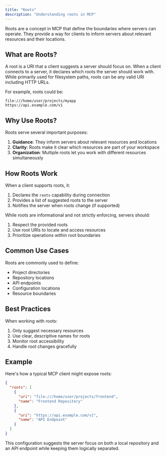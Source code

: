```yaml
---
title: "Roots"
description: "Understanding roots in MCP"
---
```


Roots are a concept in MCP that define the boundaries where servers can operate. They provide a way for clients to inform servers about relevant resources and their locations.

## What are Roots?

A root is a URI that a client suggests a server should focus on. When a client connects to a server, it declares which roots the server should work with. While primarily used for filesystem paths, roots can be any valid URI including HTTP URLs.

For example, roots could be:

```
file:///home/user/projects/myapp
https://api.example.com/v1
```

## Why Use Roots?

Roots serve several important purposes:

1. **Guidance**: They inform servers about relevant resources and locations
2. **Clarity**: Roots make it clear which resources are part of your workspace
3. **Organization**: Multiple roots let you work with different resources simultaneously

## How Roots Work

When a client supports roots, it:

1. Declares the `roots` capability during connection
2. Provides a list of suggested roots to the server
3. Notifies the server when roots change (if supported)

While roots are informational and not strictly enforcing, servers should:

1. Respect the provided roots
2. Use root URIs to locate and access resources
3. Prioritize operations within root boundaries

## Common Use Cases

Roots are commonly used to define:

- Project directories
- Repository locations
- API endpoints
- Configuration locations
- Resource boundaries

## Best Practices

When working with roots:

1. Only suggest necessary resources
2. Use clear, descriptive names for roots
3. Monitor root accessibility
4. Handle root changes gracefully

## Example

Here's how a typical MCP client might expose roots:

```json
{
  "roots": [
    {
      "uri": "file:///home/user/projects/frontend",
      "name": "Frontend Repository"
    },
    {
      "uri": "https://api.example.com/v1",
      "name": "API Endpoint"
    }
  ]
}
```

This configuration suggests the server focus on both a local repository and an API endpoint while keeping them logically separated.